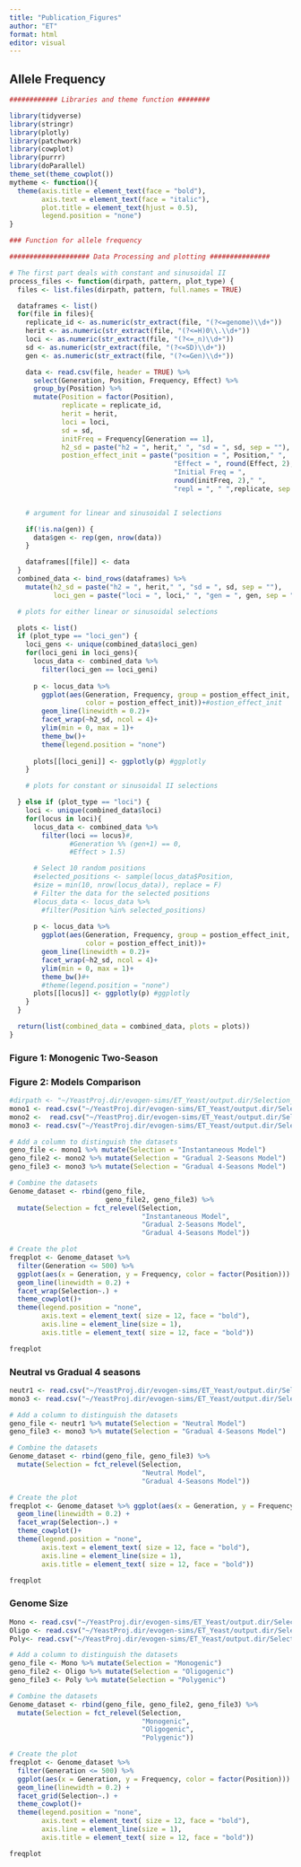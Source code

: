 ```yaml
---
title: "Publication_Figures"
author: "ET"
format: html
editor: visual
---
```


## Allele Frequency

```r
############ Libraries and theme function ########

library(tidyverse)
library(stringr)
library(plotly)
library(patchwork)
library(cowplot)
library(purrr)
library(doParallel)
theme_set(theme_cowplot())
mytheme <- function(){
  theme(axis.title = element_text(face = "bold"),
        axis.text = element_text(face = "italic"),
        plot.title = element_text(hjust = 0.5),
        legend.position = "none")
}
```

```r
### Function for allele frequency

#################### Data Processing and plotting ###############

# The first part deals with constant and sinusoidal II
process_files <- function(dirpath, pattern, plot_type) {
  files <- list.files(dirpath, pattern, full.names = TRUE)

  dataframes <- list()
  for(file in files){
    replicate_id <- as.numeric(str_extract(file, "(?<=genome)\\d+"))
    herit <- as.numeric(str_extract(file, "(?<=H)0\\.\\d+"))
    loci <- as.numeric(str_extract(file, "(?<=_n)\\d+"))
    sd <- as.numeric(str_extract(file, "(?<=SD)\\d+"))
    gen <- as.numeric(str_extract(file, "(?<=Gen)\\d+"))

    data <- read.csv(file, header = TRUE) %>%
      select(Generation, Position, Frequency, Effect) %>%
      group_by(Position) %>%
      mutate(Position = factor(Position),
             replicate = replicate_id,
             herit = herit,
             loci = loci,
             sd = sd,
             initFreq = Frequency[Generation == 1],
             h2_sd = paste("h2 = ", herit," ", "sd = ", sd, sep = ""),
             postion_effect_init = paste("position = ", Position," ",
                                         "Effect = ", round(Effect, 2)," ", 
                                         "Initial Freq = ", 
                                         round(initFreq, 2)," ",
                                         "repl = ", " ",replicate, sep = ""))


    # argument for linear and sinusoidal I selections

    if(!is.na(gen)) {
      data$gen <- rep(gen, nrow(data))
    }

    dataframes[[file]] <- data
  }
  combined_data <- bind_rows(dataframes) %>%
    mutate(h2_sd = paste("h2 = ", herit," ", "sd = ", sd, sep = ""),
           loci_gen = paste("loci = ", loci," ", "gen = ", gen, sep = ""))

  # plots for either linear or sinusoidal selections

  plots <- list()
  if (plot_type == "loci_gen") {
    loci_gens <- unique(combined_data$loci_gen)
    for(loci_geni in loci_gens){
      locus_data <- combined_data %>%
        filter(loci_gen == loci_geni)
      
      p <- locus_data %>%
        ggplot(aes(Generation, Frequency, group = postion_effect_init,
                   color = postion_effect_init))+#ostion_effect_init
        geom_line(linewidth = 0.2)+
        facet_wrap(~h2_sd, ncol = 4)+
        ylim(min = 0, max = 1)+
        theme_bw()+
        theme(legend.position = "none")
      
      plots[[loci_geni]] <- ggplotly(p) #ggplotly
    }

    # plots for constant or sinusoidal II selections

  } else if (plot_type == "loci") {
    loci <- unique(combined_data$loci)
    for(locus in loci){
      locus_data <- combined_data %>%
        filter(loci == locus)#,
               #Generation %% (gen+1) == 0,
               #Effect > 1.5)

      # Select 10 random positions
      #selected_positions <- sample(locus_data$Position,
      #size = min(10, nrow(locus_data)), replace = F)
      # Filter the data for the selected positions
      #locus_data <- locus_data %>%
        #filter(Position %in% selected_positions)
      
      p <- locus_data %>%
        ggplot(aes(Generation, Frequency, group = postion_effect_init, #postion_effect_init 
                   color = postion_effect_init))+
        geom_line(linewidth = 0.2)+
        facet_wrap(~h2_sd, ncol = 4)+
        ylim(min = 0, max = 1)+
        theme_bw()#+
        #theme(legend.position = "none")
      plots[[locus]] <- ggplotly(p) #ggplotly
    }
  }

  return(list(combined_data = combined_data, plots = plots))
}

```

### Figure 1: Monogenic Two-Season

### Figure 2: Models Comparison

```r
#dirpath <- "~/YeastProj.dir/evogen-sims/ET_Yeast/output.dir/Selection_Models/WF.dir/LinFS.dir/"
mono1 <- read.csv("~/YeastProj.dir/evogen-sims/ET_Yeast/output.dir/Selection_Models/WF.dir/LinFS.dir/genome1_n10_H0.1SD2Gen10.csv")
mono2 <-  read.csv("~/YeastProj.dir/evogen-sims/ET_Yeast/output.dir/Selection_Models/WF.dir/SinFS.dir/genome1_n10_H0.1SD2Gen10.csv")
mono3 <- read.csv("~/YeastProj.dir/evogen-sims/ET_Yeast/output.dir/Selection_Models/WF.dir/SinFSGen.dir/genome1_n10_H0.1SD2.csv")
```

```r
# Add a column to distinguish the datasets
geno_file <- mono1 %>% mutate(Selection = "Instantaneous Model")
geno_file2 <- mono2 %>% mutate(Selection = "Gradual 2-Seasons Model")
geno_file3 <- mono3 %>% mutate(Selection = "Gradual 4-Seasons Model")

# Combine the datasets
Genome_dataset <- rbind(geno_file, 
                        geno_file2, geno_file3) %>% 
  mutate(Selection = fct_relevel(Selection, 
                                 "Instantaneous Model", 
                                 "Gradual 2-Seasons Model", 
                                 "Gradual 4-Seasons Model"))

# Create the plot
freqplot <- Genome_dataset %>% 
  filter(Generation <= 500) %>% 
  ggplot(aes(x = Generation, y = Frequency, color = factor(Position))) +
  geom_line(linewidth = 0.2) +
  facet_wrap(Selection~.) +
  theme_cowplot()+
  theme(legend.position = "none",
        axis.text = element_text( size = 12, face = "bold"),
        axis.line = element_line(size = 1),
        axis.title = element_text( size = 12, face = "bold"))

freqplot
```

### Neutral vs Gradual 4 seasons

```r
neutr1 <- read.csv("~/YeastProj.dir/evogen-sims/ET_Yeast/output.dir/Selection_Models/WF.dir/NS.dir/genome1_n10_H0.5.csv")
mono3 <- read.csv("~/YeastProj.dir/evogen-sims/ET_Yeast/output.dir/Selection_Models/WF.dir/SinFSGen.dir/genome1_n10_H0.5SD2.csv")
```

```r
# Add a column to distinguish the datasets
geno_file <- neutr1 %>% mutate(Selection = "Neutral Model")
geno_file3 <- mono3 %>% mutate(Selection = "Gradual 4-Seasons Model")

# Combine the datasets
Genome_dataset <- rbind(geno_file, geno_file3) %>% 
  mutate(Selection = fct_relevel(Selection, 
                                 "Neutral Model",  
                                 "Gradual 4-Seasons Model"))

# Create the plot
freqplot <- Genome_dataset %>% ggplot(aes(x = Generation, y = Frequency, color = factor(Position))) +
  geom_line(linewidth = 0.2) +
  facet_wrap(Selection~.) +
  theme_cowplot()+
  theme(legend.position = "none",
        axis.text = element_text( size = 12, face = "bold"),
        axis.line = element_line(size = 1),
        axis.title = element_text( size = 12, face = "bold"))

freqplot
```

### Genome Size

```r
Mono <- read.csv("~/YeastProj.dir/evogen-sims/ET_Yeast/output.dir/Selection_Models/WF.dir/LinFS.dir/genome1_n1_H0.1SD3Gen10.csv")
Oligo <- read.csv("~/YeastProj.dir/evogen-sims/ET_Yeast/output.dir/Selection_Models/WF.dir/LinFS.dir/genome1_n10_H0.1SD3Gen10.csv")
Poly<- read.csv("~/YeastProj.dir/evogen-sims/ET_Yeast/output.dir/Selection_Models/WF.dir/LinFS.dir/genome1_n100_H0.1SD3Gen10.csv")
```

```r
# Add a column to distinguish the datasets
geno_file <- Mono %>% mutate(Selection = "Monogenic")
geno_file2 <- Oligo %>% mutate(Selection = "Oligogenic")
geno_file3 <- Poly %>% mutate(Selection = "Polygenic")

# Combine the datasets
Genome_dataset <- rbind(geno_file, geno_file2, geno_file3) %>% 
  mutate(Selection = fct_relevel(Selection, 
                                 "Monogenic",  
                                 "Oligogenic", 
                                 "Polygenic"))

# Create the plot
freqplot <- Genome_dataset %>% 
  filter(Generation <= 500) %>% 
  ggplot(aes(x = Generation, y = Frequency, color = factor(Position))) +
  geom_line(linewidth = 0.2) +
  facet_grid(Selection~.) +
  theme_cowplot()+
  theme(legend.position = "none",
        axis.text = element_text( size = 12, face = "bold"),
        axis.line = element_line(size = 1),
        axis.title = element_text( size = 12, face = "bold"))

freqplot
```
